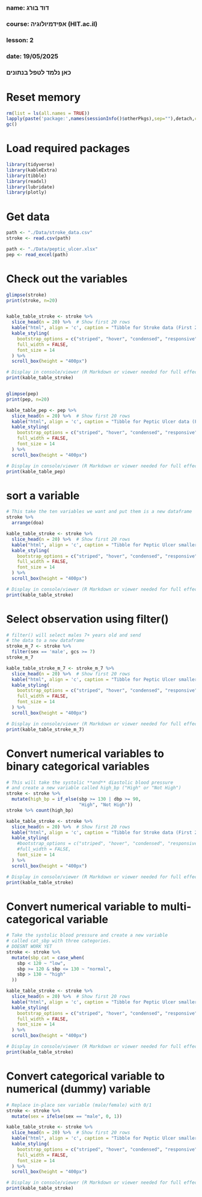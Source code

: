 ###
### name: דוד בורג
### course: אפידמיולוגיה (HIT.ac.il)
### lesson: 2
### date: 19/05/2025
###  
###  כאן נלמד לטפל בנתונים
###

# Reset memory
```{r setup-packages, include false}
rm(list = ls(all.names = TRUE))
lapply(paste('package:',names(sessionInfo()$otherPkgs),sep=""),detach,character.only=TRUE,unload=TRUE,force=TRUE)
gc()
```

# Load required packages
```{r setup-packages, include false}
library(tidyverse)
library(kableExtra)
library(tibble)
library(readxl)
library(lubridate)
library(plotly)
```

# Get data
```{r load data, include false}
path <- "./Data/stroke_data.csv"
stroke <- read.csv(path)

path <- "./Data/peptic_ulcer.xlsx"
pep <- read_excel(path)
```

# Check out the variables
```{r load data, include false}
glimpse(stroke)
print(stroke, n=20)


kable_table_stroke <- stroke %>%
  slice_head(n = 20) %>%  # Show first 20 rows
  kable("html", align = 'c', caption = "Tibble for Stroke data (First 20 Rows)") %>%
  kable_styling(
    bootstrap_options = c("striped", "hover", "condensed", "responsive"),
    full_width = FALSE,
    font_size = 14
  ) %>%
  scroll_box(height = "400px")

# Display in console/viewer (R Markdown or viewer needed for full effect)
print(kable_table_stroke)


glimpse(pep)
print(pep, n=20)

kable_table_pep <- pep %>%
  slice_head(n = 20) %>%  # Show first 20 rows
  kable("html", align = 'c', caption = "Tibble for Peptic Ulcer data (First 20 Rows)") %>%
  kable_styling(
    bootstrap_options = c("striped", "hover", "condensed", "responsive"),
    full_width = FALSE,
    font_size = 14
  ) %>%
  scroll_box(height = "400px")

# Display in console/viewer (R Markdown or viewer needed for full effect)
print(kable_table_pep)
```

# sort a variable
```{r sort_data, include false}
# This take the ten variables we want and put them is a new dataframe
stroke %>% 
  arrange(doa)

kable_table_stroke <- stroke %>%
  slice_head(n = 20) %>%  # Show first 20 rows
  kable("html", align = 'c', caption = "Tibble for Peptic Ulcer smaller data (First 20 Rows)") %>%
  kable_styling(
    bootstrap_options = c("striped", "hover", "condensed", "responsive"),
    full_width = FALSE,
    font_size = 14
  ) %>%
  scroll_box(height = "400px")

# Display in console/viewer (R Markdown or viewer needed for full effect)
print(kable_table_stroke)
```


# Select observation using filter()
```{r select_data, include false}
# filter() will select males 7+ years old and send
# the data to a new dataframe
stroke_m_7 <- stroke %>% 
  filter(sex == 'male', gcs >= 7)
stroke_m_7

kable_table_stroke_m_7 <- stroke_m_7 %>%
  slice_head(n = 20) %>%  # Show first 20 rows
  kable("html", align = 'c', caption = "Tibble for Peptic Ulcer smaller data (First 20 Rows)") %>%
  kable_styling(
    bootstrap_options = c("striped", "hover", "condensed", "responsive"),
    full_width = FALSE,
    font_size = 14
  ) %>%
  scroll_box(height = "400px")

# Display in console/viewer (R Markdown or viewer needed for full effect)
print(kable_table_stroke_m_7)
```

# Convert numerical variables to binary categorical variables 
```{r um-to-cat, include false}
# This will take the systolic **and** diastolic blood pressure
# and create a new variable called high_bp ("High" or "Not High")
stroke <- stroke %>% 
  mutate(high_bp = if_else(sbp >= 130 | dbp >= 90, 
                           "High", "Not High"))
stroke %>% count(high_bp)

kable_table_stroke <- stroke %>%
  slice_head(n = 20) %>%  # Show first 20 rows
  kable("html", align = 'c', caption = "Tibble for Stroke data (First 20 Rows)") %>%
  kable_styling(
    #bootstrap_options = c("striped", "hover", "condensed", "responsive"),
    #full_width = FALSE,
    font_size = 14
  ) %>%
  scroll_box(height = "400px")

# Display in console/viewer (R Markdown or viewer needed for full effect)
print(kable_table_stroke)
```

# Convert numerical variable to multi- categorical variable
```{r num-to-cat, include false}
# Take the systolic blood pressure and create a new variable
# called cat_sbp with three categories.
# DOESNT WORK YET
stroke <- stroke %>%
  mutate(sbp_cat = case_when(
    sbp < 120 ~ "low",
    sbp >= 120 & sbp <= 130 ~ "normal",
    sbp > 130 ~ "high"
  ))

kable_table_stroke <- stroke %>%
  slice_head(n = 20) %>%  # Show first 20 rows
  kable("html", align = 'c', caption = "Tibble for Peptic Ulcer smaller data (First 20 Rows)") %>%
  kable_styling(
    bootstrap_options = c("striped", "hover", "condensed", "responsive"),
    full_width = FALSE,
    font_size = 14
  ) %>%
  scroll_box(height = "400px")

# Display in console/viewer (R Markdown or viewer needed for full effect)
print(kable_table_stroke)
```


# Convert categorical variable to numerical (dummy) variable
```{r cat-to-dummy, include false}
# Replace in-place sex variable (male/female) with 0/1
stroke <- stroke %>%
  mutate(sex = ifelse(sex == "male", 0, 1))

kable_table_stroke <- stroke %>%
  slice_head(n = 20) %>%  # Show first 20 rows
  kable("html", align = 'c', caption = "Tibble for Peptic Ulcer smaller data (First 20 Rows)") %>%
  kable_styling(
    bootstrap_options = c("striped", "hover", "condensed", "responsive"),
    full_width = FALSE,
    font_size = 14
  ) %>%
  scroll_box(height = "400px")

# Display in console/viewer (R Markdown or viewer needed for full effect)
print(kable_table_stroke)
```

